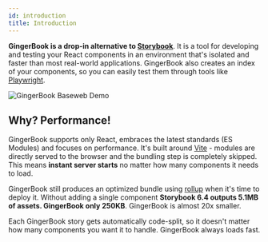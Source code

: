 ```yaml
---
id: introduction
title: Introduction
---
```



**GingerBook is a drop-in alternative to <a href="https://storybook.js.org/">Storybook</a>**. It is a tool for developing and testing your React components in an environment that's isolated and faster than most real-world applications. GingerBook also creates an index of your components, so you can easily test them through tools like <a href="https://playwright.dev/">Playwright</a>.


![GingerBook Baseweb Demo](./img/ladle-baseweb.png)


## Why? Performance!

GingerBook supports only React, embraces the latest standards (ES Modules) and focuses on performance. It's built around [Vite](https://vitejs.dev/) - modules are directly served to the browser and the bundling step is completely skipped. This means **instant server starts** no matter how many components it needs to load.

GingerBook still produces an optimized bundle using [rollup](https://rollupjs.org/guide/en/) when it's time to deploy it. Without adding a single component **Storybook 6.4 outputs 5.1MB of assets. GingerBook only 250KB**. GingerBook is almost 20x smaller.

Each GingerBook story gets automatically code-split, so it doesn't matter how many components you want it to handle. GingerBook always loads fast.

